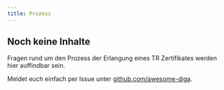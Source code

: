 ```yaml
---
title: Prozess
---
```


## Noch keine Inhalte

Fragen rund um den Prozess der Erlangung eines TR Zertifikates werden hier auffindbar sein.

Meldet euch einfach per Issue unter [github.com/awesome-diga](https://github.com/awesome-diga/tr-faq).
